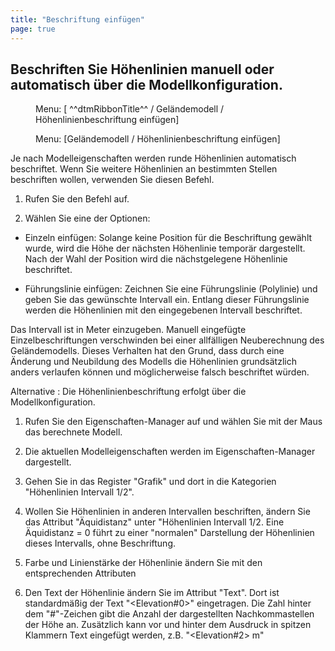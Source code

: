 ```yaml
---
title: "Beschriftung einfügen"
page: true
---
```

## Beschriften Sie H&#246;henlinien manuell oder automatisch &#252;ber die Modellkonfiguration.
<GeoDesigner> <Menu> Menu: [ ^^dtmRibbonTitle^^ / Geländemodell / Höhenlinienbeschriftung einfügen] </Menu> </GeoDesigner><GeoMapper> <Menu> Menu: [Geländemodell / Höhenlinienbeschriftung einfügen] </Menu> </GeoMapper>

Je nach Modelleigenschaften werden runde H&#246;henlinien automatisch beschriftet.
Wenn Sie weitere H&#246;henlinien an bestimmten Stellen beschriften wollen, verwenden Sie diesen Befehl.


1.  Rufen Sie den Befehl auf.

2.  W&#228;hlen Sie eine der Optionen:

- <Bold> Einzeln einf&#252;gen: </Bold>  Solange keine Position f&#252;r die Beschriftung gew&#228;hlt wurde, wird die H&#246;he der n&#228;chsten H&#246;henlinie tempor&#228;r dargestellt. Nach der Wahl der Position wird die n&#228;chstgelegene H&#246;henlinie beschriftet.

- <Bold> F&#252;hrungslinie einf&#252;gen: </Bold>  Zeichnen Sie eine F&#252;hrungslinie (Polylinie) und geben Sie das gew&#252;nschte Intervall ein. Entlang dieser F&#252;hrungslinie werden die H&#246;henlinien mit den eingegebenen Intervall beschriftet.


<Success>
Das Intervall ist in Meter einzugeben.

</Success>




<Warning>
Manuell eingef&#252;gte Einzelbeschriftungen verschwinden bei einer allf&#228;lligen Neuberechnung des Gel&#228;ndemodells. Dieses Verhalten hat den Grund, dass durch eine &#196;nderung und Neubildung des Modells die H&#246;henlinien grunds&#228;tzlich anders verlaufen k&#246;nnen und m&#246;glicherweise falsch beschriftet w&#252;rden. 
</Warning>

Alternative
: Die H&#246;henlinienbeschriftung erfolgt &#252;ber die Modellkonfiguration.

1. Rufen Sie den Eigenschaften-Manager auf und w&#228;hlen Sie mit der Maus das berechnete Modell.

2. Die aktuellen Modelleigenschaften werden im Eigenschaften-Manager dargestellt.

3. Gehen Sie in das Register &quot;Grafik&quot; und dort in die Kategorien &quot;H&#246;henlinien Intervall 1/2&quot;.

4. Wollen Sie H&#246;henlinien in anderen Intervallen beschriften, &#228;ndern Sie das Attribut &quot;&#196;quidistanz&quot; unter &quot;H&#246;henlinien Intervall 1/2. Eine &#196;quidistanz = 0 f&#252;hrt zu einer &quot;normalen&quot; Darstellung der H&#246;henlinien dieses Intervalls, ohne Beschriftung.

5. Farbe und Linienst&#228;rke der H&#246;henlinie &#228;ndern Sie mit den entsprechenden Attributen

6. Den Text der H&#246;henlinie &#228;ndern Sie im Attribut &quot;Text&quot;. Dort ist standardm&#228;&#223;ig der Text &quot;&lt;Elevation#0&gt;&quot; eingetragen. Die Zahl hinter dem &quot;#&quot;-Zeichen gibt die Anzahl der dargestellten Nachkommastellen der H&#246;he an. Zus&#228;tzlich kann vor und hinter dem Ausdruck in spitzen Klammern Text eingef&#252;gt werden, z.B. &quot;&lt;Elevation#2&gt; m&quot;



